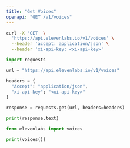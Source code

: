 ```yaml
---
title: "Get Voices"
openapi: "GET /v1/voices"
---
```


<RequestExample>

```Bash Curl
curl -X 'GET' \
  'https://api.elevenlabs.io/v1/voices' \
  --header 'accept: application/json' \
  --header 'xi-api-key: <xi-api-key>'
```

```Python Python
import requests

url = "https://api.elevenlabs.io/v1/voices"

headers = {
  "Accept": "application/json",
  "xi-api-key": "<xi-api-key>"
}

response = requests.get(url, headers=headers)

print(response.text)
```

```Python Client
from elevenlabs import voices

print(voices())
```

</RequestExample>